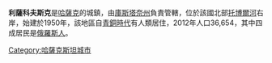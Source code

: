 '''利薩科夫斯克'''是[[哈薩克|哈薩克]]的城鎮，由[[庫斯塔奈州|庫斯塔奈州]]負責管轄，位於該國北部[[托博爾河|托博爾河]]右岸，始建於1950年，該地區自[[青銅時代|青銅時代]]有人類居住，2012年人口36,654，其中四成居民是[[俄羅斯人|俄羅斯人]]。

{{coord|52|32|N|62|30|E|display=title|region:KZ_type:city_source:GNS-enwiki}}

{{Kazakhstan-geo-stub}}
{{DEFAULTSORT: Lisakovsk}}
[[Category:哈薩克斯坦城市|Category:哈薩克斯坦城市]]